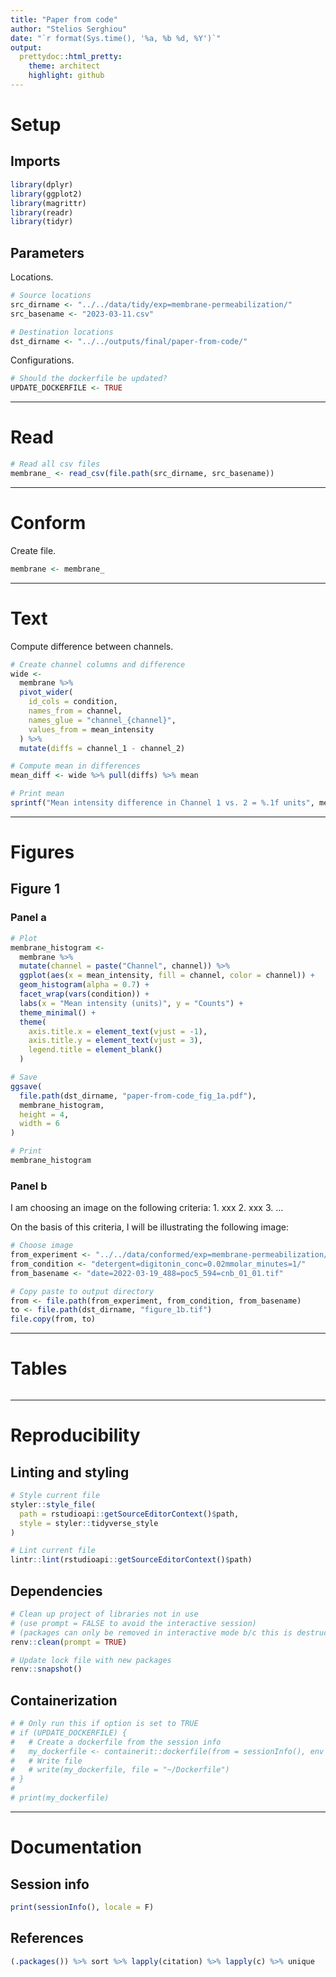 ```yaml
---
title: "Paper from code"
author: "Stelios Serghiou"
date: "`r format(Sys.time(), '%a, %b %d, %Y')`"
output:
  prettydoc::html_pretty:
    theme: architect
    highlight: github
---
```


# Setup

## Imports

```r
library(dplyr)
library(ggplot2)
library(magrittr)
library(readr)
library(tidyr)
```

## Parameters

Locations.

```r
# Source locations
src_dirname <- "../../data/tidy/exp=membrane-permeabilization/"
src_basename <- "2023-03-11.csv"

# Destination locations
dst_dirname <- "../../outputs/final/paper-from-code/"
```

Configurations.

```r
# Should the dockerfile be updated?
UPDATE_DOCKERFILE <- TRUE
```

------------------------------------------------------------------------

# Read

```r
# Read all csv files
membrane_ <- read_csv(file.path(src_dirname, src_basename))
```

------------------------------------------------------------------------

# Conform

Create file.

```r
membrane <- membrane_
```

------------------------------------------------------------------------

# Text

Compute difference between channels.

```r
# Create channel columns and difference
wide <- 
  membrane %>% 
  pivot_wider(
    id_cols = condition,
    names_from = channel,
    names_glue = "channel_{channel}",
    values_from = mean_intensity
  ) %>% 
  mutate(diffs = channel_1 - channel_2)

# Compute mean in differences
mean_diff <- wide %>% pull(diffs) %>% mean

# Print mean
sprintf("Mean intensity difference in Channel 1 vs. 2 = %.1f units", mean_diff)
```

------------------------------------------------------------------------

# Figures

## Figure 1

### Panel a

```r
# Plot
membrane_histogram <-
  membrane %>% 
  mutate(channel = paste("Channel", channel)) %>% 
  ggplot(aes(x = mean_intensity, fill = channel, color = channel)) +
  geom_histogram(alpha = 0.7) +
  facet_wrap(vars(condition)) +
  labs(x = "Mean intensity (units)", y = "Counts") +
  theme_minimal() +
  theme(
    axis.title.x = element_text(vjust = -1),
    axis.title.y = element_text(vjust = 3),
    legend.title = element_blank()
  )

# Save
ggsave(
  file.path(dst_dirname, "paper-from-code_fig_1a.pdf"),
  membrane_histogram,
  height = 4,
  width = 6
)

# Print
membrane_histogram
```

### Panel b

I am choosing an image on the following criteria: 1. xxx 2. xxx 3. ...

On the basis of this criteria, I will be illustrating the following image:

```r
# Choose image
from_experiment <- "../../data/conformed/exp=membrane-permeabilization/"
from_condition <- "detergent=digitonin_conc=0.02mmolar_minutes=1/"
from_basename <- "date=2022-03-19_488=poc5_594=cnb_01_01.tif"

# Copy paste to output directory
from <- file.path(from_experiment, from_condition, from_basename)
to <- file.path(dst_dirname, "figure_1b.tif")
file.copy(from, to)
```

------------------------------------------------------------------------

# Tables

```r

```

------------------------------------------------------------------------

# Reproducibility

## Linting and styling

```r
# Style current file
styler::style_file(
  path = rstudioapi::getSourceEditorContext()$path,
  style = styler::tidyverse_style
)

# Lint current file
lintr::lint(rstudioapi::getSourceEditorContext()$path)
```

## Dependencies

```r
# Clean up project of libraries not in use
# (use prompt = FALSE to avoid the interactive session)
# (packages can only be removed in interactive mode b/c this is destructive)
renv::clean(prompt = TRUE)

# Update lock file with new packages
renv::snapshot()
```

## Containerization

```r
# # Only run this if option is set to TRUE
# if (UPDATE_DOCKERFILE) {
#   # Create a dockerfile from the session info
#   my_dockerfile <- containerit::dockerfile(from = sessionInfo(), env = ls())
#   # Write file
#   # write(my_dockerfile, file = "~/Dockerfile")
# }
# 
# print(my_dockerfile)
```

------------------------------------------------------------------------

# Documentation

## Session info

```r
print(sessionInfo(), locale = F)
```

## References

```r
(.packages()) %>% sort %>% lapply(citation) %>% lapply(c) %>% unique
```
